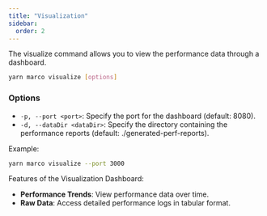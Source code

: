 ```yaml
---
title: "Visualization"
sidebar:
  order: 2
---
```


The visualize command allows you to view the performance data through a dashboard.

```bash frame="none"
yarn marco visualize [options]
```

### Options

- `-p, --port <port>`: Specify the port for the dashboard (default: 8080).
- `-d, --dataDir <dataDir>`: Specify the directory containing the performance reports (default: ./generated-perf-reports).

Example:

```bash frame="none"
yarn marco visualize --port 3000
```

Features of the Visualization Dashboard:
- **Performance Trends**: View performance data over time.
- **Raw Data**: Access detailed performance logs in tabular format.
